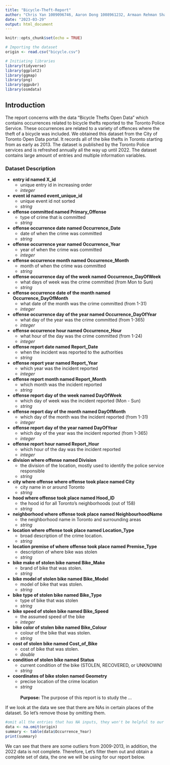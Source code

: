 ```yaml
---
title: "Bicycle-Theft-Report"
author: "Chris Yan 1009096746, Aaron Dong 1008961232, Armaan Rehman Shah 1009641309"
date: "2023-03-29"
output: html_document
---
```


```r
knitr::opts_chunk$set(echo = TRUE)
```

```r
# Importing the dataset
origin <- read.csv("bicycle.csv")
```


```r
# Initiating libraries
library(tidyverse)
library(ggplot2)
library(ggmap)
library(png)
library(ggpubr)
library(osmdata)
```

## Introduction

The report concerns with the data "Bicycle Thefts Open Data" which contains occurrences related to bicycle thefts reported to the Toronto Police Service. These occurrences are related to a variety of offences where the theft of a bicycle was included. We obtained this dataset from the City of Toronto Open Data portal. It records all of the bike thefts in Toronto starting from as early as 2013. The dataset is published by the Toronto Police services and is refreshed annually all the way up until 2022. The dataset contains large amount of entries and multiple information variables.

### Dataset Description

* __entry id named X_id__
  * unique entry id in increasing order
  * _integer_
* __event id named event_unique_id__
  * unique event id not sorted
  * _string_
* __offense committed named Primary_Offense__
  * type of crime that is committed
  * _string_
* __offense occurrence date named Occurrence_Date__
  * date of when the crime was committed
  * _string_
* __offense occurrence year named Occurrence_Year__
  * year of when the crime was committed
  * _integer_
* __offense occurrence month named Occurrence_Month__
  * month of when the crime was committed
  * _string_
* __offense occurrence day of the week named Occurrence_DayOfWeek__
  * what days of week was the crime committed (from Mon to Sun)
  * _string_
* __offense occurrence date of the month named Occurrence_DayOfMonth__
  * what date of the month was the crime committed (from 1-31)
  * _integer_
* __offense occurrence day of the year named Occurrence_DayOfYear__
  * what day of the year was the crime committed (from 1-365)
  * _integer_
* __offense occurrence hour named Occurrence_Hour__
  * what hour of the day was the crime committed (from 1-24)
  * _integer_
* __offense report date named Report_Date__
  * when the incident was reported to the authorities
  * _string_
* __offense report year named Report_Year__
  * which year was the incident reported
  * _integer_
* __offense report month named Report_Month__
  * which month was the incident reported
  * _string_
* __offense report day of the week named DayOfWeek__
  * which day of week was the incident reported (Mon - Sun)
  * _string_
* __offense report day of the month named DayOfMonth__
  * which day of the month was the incident reported (from 1-31)
  * _integer_
* __offense report day of the year named DayOfYear__
  * which day of the year was the incident reported (from 1-365)
  * _integer_
* __offense report hour named Report_Hour__
  * which hour of the day was the incident reported
  * _integer_
* __division where offense named Division__
  * the division of the location, mostly used to identify the police service responsible
  * _string_
* __city where offense where offense took place named City__
  * city name in or around Toronto
  * _string_
* __hood where offense took place named Hood_ID__
  * the hood id for all Toronto's neighborhoods (out of 158)
  * _string_
* __neighborhood where offense took place named NeighbourhoodName__
  * the neighborhood name in Toronto and surrounding areas
  * _string_
* __location where offense took place named Location_Type__
  * broad description of the crime location.
  * _string_
* __location premise of where offense took place named Premise_Type__
  * description of where bike was stolen
  * _string_
* __bike make of stolen bike named Bike_Make__
  * brand of bike that was stolen.
  * _string_
* __bike model of stolen bike named Bike_Model__
  * model of bike that was stolen.
  * _string_
* __bike type of stolen bike named Bike_Type__
  * type of bike that was stolen
  * _string_
* __bike speed of stolen bike named Bike_Speed__
  * the assumed speed of the bike
  * _integer_
* __bike color of stolen bike named Bike_Colour__
  * colour of the bike that was stolen.
  * _string_
* __cost of stolen bike named Cost_of_Bike__
  * cost of bike that was stolen.
  * _double_
* __condition of stolen bike named Status__
  * current condition of the bike (STOLEN, RECOVERED, or UNKNOWN)
  * _string_
* __coordinates of bike stolen named Geometry__
  * precise location of the crime location
  * _string_
\
\
**Purpose:** The purpose of this report is to study the ...

If we look at the data we see that there are NAs in certain places of the dataset.
So let's remove those by omitting them.
```r
#omit all the entries that has NA inputs, they won't be helpful to our data
data <- na.omit(origin)
summary <- table(data$Occurrence_Year)
print(summary)
```

We can see that there are some outliers from 2009-2013, in addition, the 2022 data is not complete.
Therefore, Let's filter them out and obtain a complete set of data, the one we will be using for our report below.
```r



```
